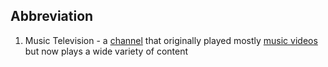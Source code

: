 ==Abbreviation==

#Music Television - a [[channel]] that originally played mostly [[music video]]s but now plays a wide variety of content